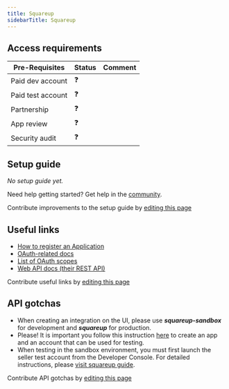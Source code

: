 ```yaml
---
title: Squareup
sidebarTitle: Squareup
---
```



<Overview />
<PreBuiltTooling />
<PreBuiltUseCases />

## Access requirements
| Pre-Requisites | Status | Comment|
| - | - | - |
| Paid dev account | ❓ |  |
| Paid test account | ❓ |  |
| Partnership | ❓ | |
| App review | ❓ |  |
| Security audit | ❓ | |


## Setup guide

_No setup guide yet._

<Tip>Need help getting started? Get help in the [community](https://nango.dev/slack).</Tip>

<Note>Contribute improvements to the setup guide by [editing this page](https://github.com/nangohq/nango/tree/master/docs-v2/integrations/all/squareup.mdx)</Note>


## Useful links

-   [How to register an Application](https://developer.squareup.com/docs/square-get-started)
-   [OAuth-related docs](https://developer.squareup.com/docs/oauth-api/overview)
-   [List of OAuth scopes](https://developer.squareup.com/docs/oauth-api/square-permissions)
-   [Web API docs (their REST API)](https://developer.squareup.com/docs/sdks)

<Note>Contribute useful links by [editing this page](https://github.com/nangohq/nango/tree/master/docs-v2/integrations/all/squareup.mdx)</Note>

## API gotchas

-   When creating an integration on the UI, please use **_squareup-sandbox_** for development and **_squareup_** for production.
-   Please! It is important you follow this instruction [here](https://developer.squareup.com/docs/oauth-api/walkthrough) to create an app and an account that can be used for testing.
-   When testing in the sandbox environment, you must first launch the seller test account from the Developer Console. For detailed instructions, please [visit squareup guide](https://developer.squareup.com/docs/oauth-api/walkthrough#3-set-up-a-seller-test-account-and-simulate-the-seller-authorization).

<Note>Contribute API gotchas by [editing this page](https://github.com/nangohq/nango/tree/master/docs-v2/integrations/all/squareup.mdx)</Note>
